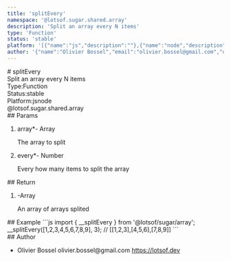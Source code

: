 ```yaml
---
title: 'splitEvery'
namespace: '@lotsof.sugar.shared.array'
description: 'Split an array every N items'
type: 'Function'
status: 'stable'
platform: '[{"name":"js","description":""},{"name":"node","description":""}]'
author: '{"name":"Olivier Bossel","email":"olivier.bossel@gmail.com","url":"https://lotsof.dev"}'
---
```

<div class="docmap-mdx">
# splitEvery
<div class="_description typo-lead typo-format">
Split an array every N items
</div>
<div class="_metas">
<div class="_type"><span class="_type-label">Type:</span><span class="_type-value">Function</span></div>
<div class="_status"><span class="_status-label">Status:</span><span class="_status-value -stable">stable</span></div>
<div class="_platform"><span class="_platform-label">Platform:</span><span class="_platform-value -js">js</span><span class="_platform-value -node">node</span></div>
</div>
<div class="_namespace">@lotsof.sugar.shared.array</div>
<div class="_params">
## Params
<ol class="_list">
<li class="_item">
<span class="_name">array<span class="_required">*</span></span><span class="_default">-</span> <span class="_type">Array</span>
<p class="_description">The array to split</p>
</li>
<li class="_item">
<span class="_name">every<span class="_required">*</span></span><span class="_default">-</span> <span class="_type">Number</span>
<p class="_description">Every how many items to split the array</p>
</li>
</ol>
</div>
<div class="_return">
## Return
<ol class="_list">
<li class="_item">
<span class="_default">-</span><span class="_type">Array</span>
<p class="_description">An array of arrays splited</p>
</li>
</ol>
</div>
<div class="_examples">
## Example
```js
import { __splitEvery } from '@lotsof/sugar/array';
__splitEvery([1,2,3,4,5,6,7,8,9], 3);
// [[1,2,3],[4,5,6],[7,8,9]]
```
</div>
<div class="_author">
## Author
<ul class="_list">
<li class="_item">
<span class="_name">Olivier Bossel</span>
<span class="_email">olivier.bossel@gmail.com</span>
<a href="https://lotsof.dev" target="_blank" class="_url">https://lotsof.dev</a>
</li>
</ul>
</div>
</div>
